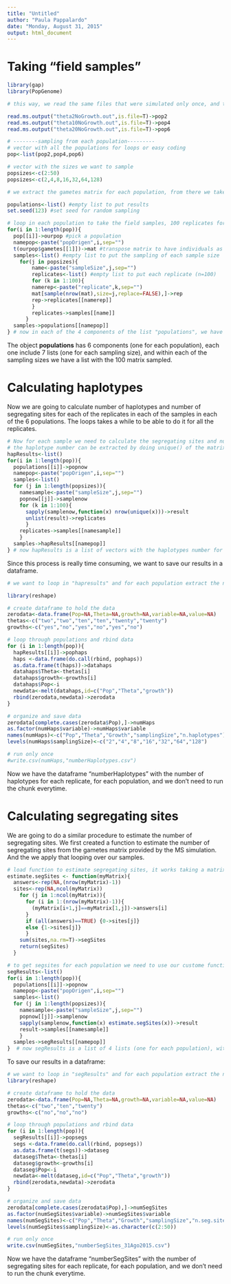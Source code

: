 ```yaml
---
title: "Untitled"
author: "Paula Pappalardo"
date: "Monday, August 31, 2015"
output: html_document
---
```


# Taking "field samples"

```r
library(gap)
library(PopGenome)

# this way, we read the same files that were simulated only once, and the same that we read with PopGenome

read.ms.output("theta2NoGrowth.out",is.file=T)->pop2
read.ms.output("theta10NoGrowth.out",is.file=T)->pop4
read.ms.output("theta20NoGrowth.out",is.file=T)->pop6

# --------sampling from each population---------
# vector with all the populations for loops or easy coding
pop<-list(pop2,pop4,pop6)

# vector with the sizes we want to sample
popsizes<-c(2:50)
popsizes<-c(2,4,8,16,32,64,128)

# we extract the gametes matrix for each population, from there we take the samples, we put the matrix obtained in each "sample" in a list called "samples", and the result for each population in a list called "populations"

populations<-list() #empty list to put results
set.seed(123) #set seed for random sampling

# loop in each population to take the field samples, 100 replicates for each sampling size
for(i in 1:length(pop)){
  pop[[i]]->ourpop #pick a population
  namepop<-paste("popOrigen",i,sep="")
  t(ourpop$gametes[[1]])->mat #transpose matrix to have individuals as rows
  samples<-list() #empty list to put the sampling of each sample size
    for(j in popsizes){
        name<-paste("sampleSize",j,sep="")
        replicates<-list() #empty list to put each replicate (n=100)
        for (k in 1:100){
        namerep<-paste("replicate",k,sep="")  
        mat[sample(nrow(mat),size=j,replace=FALSE),]->rep
        rep->replicates[[namerep]]
        }
        replicates->samples[[name]]
      }
  samples->populations[[namepop]]
} # now in each of the 4 components of the list "populations", we have 7 list with each component corresponding to each sample size, and within each of this list we have 100 components corresponding to each replicate of the sampled matrix.
```

The object **populations** has 6 components (one for each population), each one include 7 lists (one for each sampling size), and within each of the sampling sizes we have a list with the 100 matrix sampled.

# Calculating haplotypes 

Now we are going to calculate number of  haplotypes and number of segregating sites for each of the replicates in each of the samples in each of the 6 populations. The loops takes a while to be able to do it for all the replicates.

```r
# Now for each sample we need to calculate the segregating sites and number of haplotypes
# the haplotype number can be extracted by doing unique() of the matrix
hapResults<-list()
for(i in 1:length(pop)){
  populations[[i]]->popnow
  namepop<-paste("popOrigen",i,sep="")
  samples<-list()
  for (j in 1:length(popsizes)){
    namesample<-paste("sampleSize",j,sep="")  
    popnow[[j]]->samplenow
    for (k in 1:100){
      sapply(samplenow,function(x) nrow(unique(x)))->result
      unlist(result)->replicates
      }
    replicates->samples[[namesample]]
    }
  samples->hapResults[[namepop]]
} # now hapResults is a list of vectors with the haplotypes number for each population, in each sample size
```

Since this process is really time consuming, we want to save our results in a dataframe.

```r
# we want to loop in "hapresults" and for each population extract the number of haplotypes and put all in the same dataframe

library(reshape)

# create dataframe to hold the data
zerodata<-data.frame(Pop=NA,Theta=NA,growth=NA,variable=NA,value=NA)
thetas<-c("two","two","ten","ten","twenty","twenty")
growths<-c("yes","no","yes","no","yes","no")

# loop through populations and rbind data
for (i in 1:length(pop)){
  hapResults[[i]]->pophaps
  haps <-data.frame(do.call(rbind, pophaps))
  as.data.frame(t(haps))->datahaps
  datahaps$Theta<-thetas[i]
  datahaps$growth<-growths[i]
  datahaps$Pop<-i
  newdata<-melt(datahaps,id=c("Pop","Theta","growth"))
  rbind(zerodata,newdata)->zerodata
}

# organize and save data
zerodata[complete.cases(zerodata$Pop),]->numHaps
as.factor(numHaps$variable)->numHaps$variable
names(numHaps)<-c("Pop","Theta","Growth","samplingSize","n.haplotypes")
levels(numHaps$samplingSize)<-c("2","4","8","16","32","64","128")

# run only once
#write.csv(numHaps,"numberHaplotypes.csv")
```

Now we have the dataframe "numberHaplotypes" with the number of haplotypes for each replicate, for each population, and we don't need to run the chunk everytime.

# Calculating segregating sites

We are going to do a similar procedure to estimate the number of segregating sites. We first created a function to estimate the number of segregating sites from the gametes matrix provided by the MS simulation. And the we apply that looping over our samples.

```r
# load function to estimate segregating sites, it works taking a matrix of gametes and returning a numeric value, the number of segregating sites.
estimate.segSites <- function(myMatrix){
  answers<-rep(NA,(nrow(myMatrix)-1))
  sites<-rep(NA,ncol(myMatrix))
    for (j in 1:ncol(myMatrix)){
      for (i in 1:(nrow(myMatrix)-1)){
        (myMatrix[i+1,j]==myMatrix[1,j])->answers[i]
      }
      if (all(answers)==TRUE) {0->sites[j]}
      else {1->sites[j]}
      }
    sum(sites,na.rm=T)->segSites
    return(segSites)
  }

# to get segsites for each population we need to use our custome function in a loop
segResults<-list()
for(i in 1:length(pop)){
  populations[[i]]->popnow
  namepop<-paste("popOrigen",i,sep="")
  samples<-list()
  for (j in 1:length(popsizes)){
    namesample<-paste("sampleSize",j,sep="")
    popnow[[j]]->samplenow
    sapply(samplenow,function(x) estimate.segSites(x))->result
    result->samples[[namesample]]
    }
  samples->segResults[[namepop]]
}  # now segResults is a list of 4 lists (one for each population), within each of those list compose of a list of 7 vectors, one for each sample size, and with a length of 100, where each component is the segregating sites for the 100 replicates. 
```

To save our results in a dataframe:

```r
# we want to loop in "segResults" and for each population extract the number of segregating sites and put all in the same dataframe
library(reshape)

# create dataframe to hold the data
zerodata<-data.frame(Pop=NA,Theta=NA,growth=NA,variable=NA,value=NA)
thetas<-c("two","ten","twenty")
growths<-c("no","no","no")

# loop through populations and rbind data
for (i in 1:length(pop)){
  segResults[[i]]->popsegs
  segs <-data.frame(do.call(rbind, popsegs))
  as.data.frame(t(segs))->dataseg
  dataseg$Theta<-thetas[i]
  dataseg$growth<-growths[i]
  dataseg$Pop<-i
  newdata<-melt(dataseg,id=c("Pop","Theta","growth"))
  rbind(zerodata,newdata)->zerodata
}

# organize and save data
zerodata[complete.cases(zerodata$Pop),]->numSegSites
as.factor(numSegSites$variable)->numSegSites$variable
names(numSegSites)<-c("Pop","Theta","Growth","samplingSize","n.seg.sites")
levels(numSegSites$samplingSize)<-as.character(c(2:50))

# run only once
write.csv(numSegSites,"numberSegSites_31Ago2015.csv")
```

Now we have the dataframe "numberSegSites" with the number of segregating sites for each replicate, for each population, and we don't need to run the chunk everytime.
